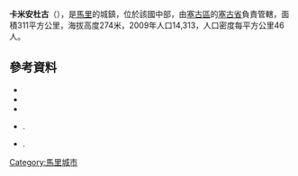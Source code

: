 '''卡米安杜古'''（{{lang-fr|Kamiandougou}}），是[[馬里|馬里]]的城鎮，位於該國中部，由[[塞古區|塞古區]]的[[塞古省|塞古省]]負責管轄，面積311平方公里，海拔高度274米，2009年人口14,313，人口密度每平方公里46人。

==參考資料==
*{{citation | contribution= Common and Fundamental Operational Datasets Registry: Mali | publisher= United Nations Office for the Coordination of Humanitarian Affairs | url= http://cod.humanitarianresponse.info/country-region/mali | deadurl= yes | archiveurl= https://web.archive.org/web/20120106202217/http://cod.humanitarianresponse.info/country-region/mali | archivedate= 2012-01-06 | title= 存档副本 | accessdate= 2015-07-22 }}
*{{citation | url=http://instat.gov.ml/documentation/segou.pdf | publisher=République de Mali: Institut National de la Statistique | title=Resultats Provisoires RGPH 2009 (Région de Ségou) | language=fr | accessdate=2015-07-22 | archive-date=2011-07-22 | archive-url=https://web.archive.org/web/20110722215805/http://instat.gov.ml/documentation/segou.pdf | dead-url=no }}
*{{citation | title=Communes de la Région de Ségou | publisher=Ministère de l’administration territoriale et des collectivités locales, République du Mali | url=http://www.matcl.gov.ml/pdf/ComRegSegou.pdf | language=fr | deadurl=yes | archiveurl=https://www.webcitation.org/6AnaeXgXv?url=http://www.matcl.gov.ml/pdf/ComRegSegou.pdf | archivedate=2012-09-19 | accessdate=2015-07-22 }}
*{{citation | title=Plan de Sécurité Alimentaire Commune Rurale de Kamiandougou 2007-2011 | publisher=Commissariat à la Sécurité Alimentaire, République du Mali, USAID-Mali | year=2007 | url=http://www.aec.msu.edu/fs2/mali_fd_strtgy/plans/segou/segou/psa_kamiandougou.pdf | language=fr | deadurl=yes | archiveurl=https://web.archive.org/web/20120830044108/http://www.aec.msu.edu/fs2/mali_fd_strtgy/plans/segou/segou/psa_kamiandougou.pdf | archivedate=2012年8月30日 | df= | accessdate=2015年7月22日 }}.
*{{citation | title= Situation des points d'eau modernes au Mali en 2003: Kamiandougou | url= http://www.bndr-mali.org/bnn-mali/index.php?option=com_docman&task=doc_download&gid=772&Itemid=53 | publisher= Ministère des Mines, de l'Energie et de l'Eau, République du Mali | year= 2003 | language= fr }}{{Dead link|date=2018年7月 |bot=InternetArchiveBot |fix-attempted=no }}.

{{Coord|13|41|58|N|5|31|6|W|display=title}}

{{塞古區}}

[[Category:馬里城市|Category:馬里城市]]


{{Mali-geo-stub}}